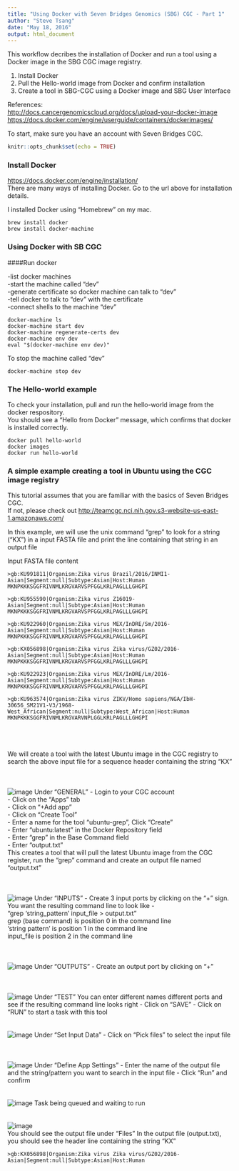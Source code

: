 ```yaml
---
title: "Using Docker with Seven Bridges Genomics (SBG) CGC - Part 1"
author: "Steve Tsang"
date: "May 18, 2016"
output: html_document
---
```

This workflow decribes the installation of Docker and run a tool using a Docker image in the SBG CGC image registry.

1) Install Docker  
2) Pull the Hello-world image from Docker and confirm installation  
3) Create a tool in SBG-CGC using a Docker image and SBG User Interface  

References:  
<http://docs.cancergenomicscloud.org/docs/upload-your-docker-image>  
<https://docs.docker.com/engine/userguide/containers/dockerimages/>

To start, make sure you have an account with Seven Bridges CGC.  

```r
knitr::opts_chunk$set(echo = TRUE)
```

### Install Docker
<https://docs.docker.com/engine/installation/>  
There are many ways of installing Docker.  Go to the url above for installation details.  

I installed Docker using "Homebrew" on my mac.    

````{}
brew install docker
brew install docker-machine
````
### Using Docker with SB CGC
####Run docker

-list docker machines  
-start the machine called "dev"  
-generate certificate so docker machine can talk to "dev"  
-tell docker to talk to "dev" with the certificate  
-connect shells to the machine "dev"  

```{}
docker-machine ls
docker-machine start dev
docker-machine regenerate-certs dev
docker-machine env dev
eval "$(docker-machine env dev)"
```

To stop the machine called "dev"  
````{eval=FALSE}
docker-machine stop dev
````

### The Hello-world example 
To check your installation, pull and run the hello-world image from the docker respository.   
You should see a "Hello from Docker" message, which confirms that docker is installed correctly.  

````{}
docker pull hello-world
docker images
docker run hello-world
`````

### A simple example creating a tool in Ubuntu using the CGC image registry  
This tutorial assumes that you are familiar with the basics of Seven Bridges CGC.  
If not, please check out <http://teamcgc.nci.nih.gov.s3-website-us-east-1.amazonaws.com/>  


In this example, we will use the unix command "grep" to look for a string ("KX") in a input FASTA file and print the line containing that string in an output file  

Input FASTA file content  
````{}
>gb:KU991811|Organism:Zika virus Brazil/2016/INMI1-Asian|Segment:null|Subtype:Asian|Host:Human
MKNPKKKSGGFRIVNMLKRGVARVSPFGGLKRLPAGLLLGHGPI

>gb:KU955590|Organism:Zika virus Z16019-Asian|Segment:null|Subtype:Asian|Host:Human
MKNPKKKSGGFRIVNMLKRGVARVSPFGGLKRLPAGLLLGHGPI

>gb:KU922960|Organism:Zika virus MEX/InDRE/Sm/2016-Asian|Segment:null|Subtype:Asian|Host:Human
MKNPKKKSGGFRIVNMLKRGVARVSPFGGLKRLPAGLLLGHGPI

>gb:KX056898|Organism:Zika virus Zika virus/GZ02/2016-Asian|Segment:null|Subtype:Asian|Host:Human
MKNPKKKSGGFRIVNMLKRGVARVSPFGGLKRLPAGLLLGHGPI

>gb:KU922923|Organism:Zika virus MEX/InDRE/Lm/2016-Asian|Segment:null|Subtype:Asian|Host:Human
MKNPKKKSGGFRIVNMLKRGVARVSPFGGLKRLPAGLLLGHGPI

>gb:KU963574|Organism:Zika virus ZIKV/Homo sapiens/NGA/IbH-30656_SM21V1-V3/1968-West_African|Segment:null|Subtype:West_African|Host:Human
MKNPKKKSGGFRIVNMLKRGVARVNPLGGLKRLPAGLLLGHGPI
````
<br />
<br />
<br />
We will create a tool with the latest Ubuntu image in the CGC registry to search the above input file for a sequence header containing the string "KX"   
<br />
<br />
<br />
![image](../images/1.png)
Under "GENERAL"
- Login to your CGC account  
- Click on the "Apps" tab  
- Click on "+Add app"  
- Click on "Create Tool"  
- Enter a name for the tool "ubuntu-grep", Click "Create"  
- Enter "ubuntu:latest" in the Docker Repository field  
- Enter "grep" in the Base Command field  
- Enter "output.txt"  
This creates a tool that will pull the latest Ubuntu image from the CGC register, run the "grep" command and create an output file named "output.txt"   
<br />
<br />
<br />
![image](../images/2.png)
Under "INPUTS"
- Create 3 input ports by clicking on the "+" sign.
You want the resulting command line to look like -    
"grep 'string_pattern' input_file > output.txt"  
grep (base command) is position 0 in the command line  
'string pattern' is position 1 in the command line  
input_file is position 2 in the command line   
<br />
<br />
<br />
![image](../images/3.png)
Under "OUTPUTS"
- Create an output port by clicking on "+"  
<br />
<br />
<br />
![image](../images/4.png)
Under "TEST"
You can enter different names different ports and see if the resulting command line looks right
- Click on "SAVE"
- Click on "RUN" to start a task with this tool
<br />
<br />
<br />
![image](../images/6.png)
Under "Set Input Data"
- Click on "Pick files" to select the input file  
<br />
<br />
<br />
![image](../images/5.png)
Under "Define App Settings"
- Enter the name of the output file and the string/pattern you want to search in the input file
- Click "Run" and confirm
<br />
<br />
<br />
![image](../images/7.png)
Task being queued and waiting to run
<br />
<br />
<br />
![image](../images/8.png)
<br />
You should see the output file under "Files"
In the output file (output.txt), you should see the header line containing the string "KX"

````{}
>gb:KX056898|Organism:Zika virus Zika virus/GZ02/2016-Asian|Segment:null|Subtype:Asian|Host:Human
````

